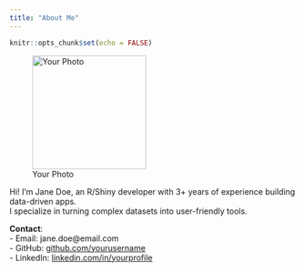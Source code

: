 ```yaml
---
title: "About Me"
---
```


```r
knitr::opts_chunk$set(echo = FALSE)
```

![Your Photo](images/profile.jpg){width=200}

Hi! I’m Jane Doe, an R/Shiny developer with 3+ years of experience building data-driven apps.  
I specialize in turning complex datasets into user-friendly tools.

**Contact**:  
- Email: jane.doe@email.com  
- GitHub: [github.com/yourusername](https://github.com/yourusername)  
- LinkedIn: [linkedin.com/in/yourprofile](https://linkedin.com/in/yourprofile)